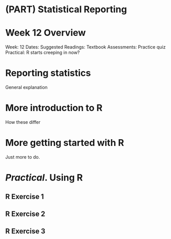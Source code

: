 # (PART) Statistical Reporting {-}

# Week 12 Overview {-#Week12}

Week: 12
Dates: 
Suggested Readings: Textbook
Assessments: Practice quiz
Practical: R starts creeping in now?

# Reporting statistics

General explanation

# More introduction to R

How these differ

# More getting started with R

Just more to do.


# _Practical_. Using R


## R Exercise 1

## R Exercise 2

## R Exercise 3









